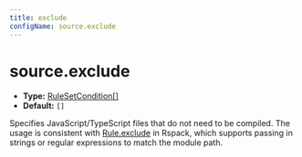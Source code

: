 ```yaml
---
title: exclude
configName: source.exclude
---
```


# source.exclude

- **Type:** [RuleSetCondition[]](https://rspack.dev/config/module#condition)
- **Default:** `[]`

Specifies JavaScript/TypeScript files that do not need to be compiled. The usage is consistent with [Rule.exclude](https://rspack.dev/config/module#ruleexclude) in Rspack, which supports passing in strings or regular expressions to match the module path.


<RsbuildConfig configName="source.exclude" />
